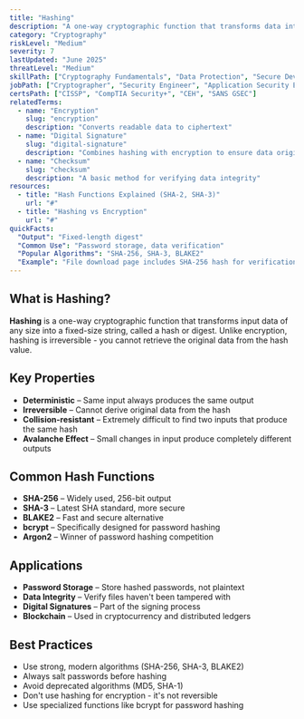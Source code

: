 ```yaml
---
title: "Hashing"
description: "A one-way cryptographic function that transforms data into a fixed-length string for integrity verification and secure storage"
category: "Cryptography"
riskLevel: "Medium"
severity: 7
lastUpdated: "June 2025"
threatLevel: "Medium"
skillPath: ["Cryptography Fundamentals", "Data Protection", "Secure Development", "Security Fundamentals"]
jobPath: ["Cryptographer", "Security Engineer", "Application Security Engineer", "DevSecOps Engineer"]
certsPath: ["CISSP", "CompTIA Security+", "CEH", "SANS GSEC"]
relatedTerms:
  - name: "Encryption"
    slug: "encryption"
    description: "Converts readable data to ciphertext"
  - name: "Digital Signature"
    slug: "digital-signature"
    description: "Combines hashing with encryption to ensure data origin and integrity"
  - name: "Checksum"
    slug: "checksum"
    description: "A basic method for verifying data integrity"
resources:
  - title: "Hash Functions Explained (SHA-2, SHA-3)"
    url: "#"
  - title: "Hashing vs Encryption"
    url: "#"
quickFacts:
  "Output": "Fixed-length digest"
  "Common Use": "Password storage, data verification"
  "Popular Algorithms": "SHA-256, SHA-3, BLAKE2"
  "Example": "File download page includes SHA-256 hash for verification"
---
```


## What is Hashing?

**Hashing** is a one-way cryptographic function that transforms input data of any size into a fixed-size string, called a hash or digest. Unlike encryption, hashing is irreversible - you cannot retrieve the original data from the hash value.

## Key Properties

- **Deterministic** – Same input always produces the same output
- **Irreversible** – Cannot derive original data from the hash
- **Collision-resistant** – Extremely difficult to find two inputs that produce the same hash
- **Avalanche Effect** – Small changes in input produce completely different outputs

## Common Hash Functions

- **SHA-256** – Widely used, 256-bit output
- **SHA-3** – Latest SHA standard, more secure
- **BLAKE2** – Fast and secure alternative
- **bcrypt** – Specifically designed for password hashing
- **Argon2** – Winner of password hashing competition

## Applications

- **Password Storage** – Store hashed passwords, not plaintext
- **Data Integrity** – Verify files haven't been tampered with
- **Digital Signatures** – Part of the signing process
- **Blockchain** – Used in cryptocurrency and distributed ledgers

## Best Practices

- Use strong, modern algorithms (SHA-256, SHA-3, BLAKE2)
- Always salt passwords before hashing
- Avoid deprecated algorithms (MD5, SHA-1)
- Don't use hashing for encryption - it's not reversible
- Use specialized functions like bcrypt for password hashing
